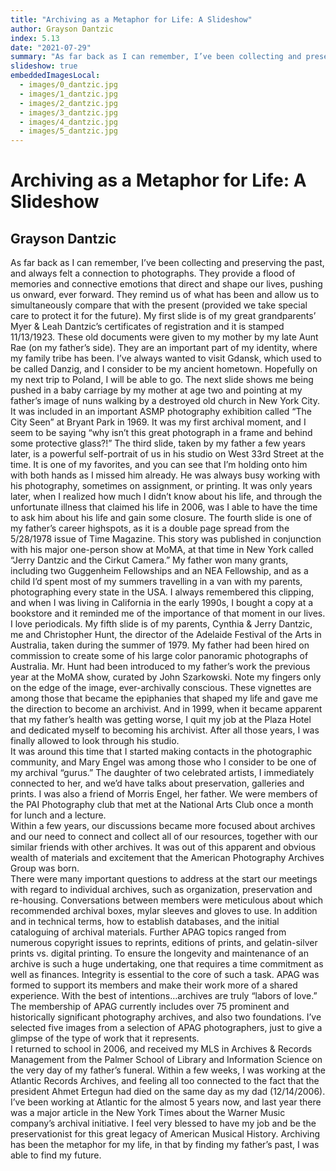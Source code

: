 ```yaml
---
title: "Archiving as a Metaphor for Life: A Slideshow"
author: Grayson Dantzic
index: 5.13
date: "2021-07-29"
summary: "As far back as I can remember, I’ve been collecting and preserving the past, and always felt a connection to photographs. They provide a flood of memories and connective emotions that direct and shape our lives, pushing us onward, ever forward. They remind us of what has been and allow us to simultaneously compare that with the present (provided we take special care to protect it for the future)."
slideshow: true
embeddedImagesLocal:
  - images/0_dantzic.jpg
  - images/1_dantzic.jpg
  - images/2_dantzic.jpg
  - images/3_dantzic.jpg
  - images/4_dantzic.jpg
  - images/5_dantzic.jpg
---
```


<TitleSlide>

# Archiving as a Metaphor for Life: A Slideshow

## Grayson Dantzic

</TitleSlide>

<TextSlide>
  As far back as I can remember, I’ve been collecting and preserving the past, and always felt a connection to photographs. They provide a flood of memories and connective emotions that direct and shape our lives, pushing us onward, ever forward. They remind us of what has been and allow us to simultaneously compare that with the present (provided we take special care to protect it for the future).
</TextSlide>

<TextSlide>
  My first slide is of my great grandparents’ Myer & Leah Dantzic’s certificates of registration and it is stamped 11/13/1923. These old documents were given to my mother by my late Aunt Rae (on my father’s side). They are an important part of my identity, where my family tribe has been. I’ve always wanted to visit Gdansk, which used to be called Danzig, and I consider to be my ancient hometown. Hopefully on my next trip to Poland, I will be able to go.
</TextSlide>

<CenterImageSlide image={props.localImages[1]}/>

<TextSlide>
  The next slide shows me being pushed in a baby carriage by my mother at age two and pointing at my father’s image of nuns walking by a destroyed old church in New York City. It was included in an important ASMP photography exhibition called “The City Seen” at Bryant Park in 1969. It was my first archival moment, and I seem to be saying “why isn’t this great photograph in a frame and behind some protective glass?!”
</TextSlide>

<CenterImageSlide image={props.localImages[2]} />

<TextSlide>
  The third slide, taken by my father a few years later, is a powerful self-portrait of us in his studio on West 33rd Street at the time. It is one of my favorites, and you can see that I’m holding onto him with both hands as I missed him already. He was always busy working with his photography, sometimes on assignment, or printing. It was only years later, when I realized how much I didn’t know about his life, and through the unfortunate illness that claimed his life in 2006, was I able to have the time to ask him about his life and gain some closure.
</TextSlide>

<CenterImageSlide image={props.localImages[3]} />

<TextSlide>
  The fourth slide is one of my father’s career highspots, as it is a double page spread from the 5/28/1978 issue of Time Magazine. This story was published in conjunction with his major one-person show at MoMA, at that time in New York called “Jerry Dantzic and the Cirkut Camera.” My father won many grants, including two Guggenheim Fellowships and an NEA Fellowship, and as a child I’d spent most of my summers travelling in a van with my parents, photographing every state in the USA. I always remembered this clipping, and when I was living in California in the early 1990s, I bought a copy at a bookstore and it reminded me of the importance of that moment in our lives. I love periodicals.
</TextSlide>

<CenterImageSlide image={props.localImages[4]} />

<TextSlide>
  My fifth slide is of my parents, Cynthia & Jerry Dantzic, me and Christopher Hunt, the director of the Adelaide Festival of the Arts in Australia, taken during the summer of 1979. My father had been hired on commission to create some of his large color panoramic photographs of Australia. Mr. Hunt had been introduced to my father’s work the previous year at the MoMA show, curated by John Szarkowski. Note my fingers only on the edge of the image, ever-archivally conscious.
</TextSlide>

<CenterImageSlide image={props.localImages[5]} />

<TextSlide>
These vignettes are among those that became the epiphanies that shaped my life and gave me the direction to become an archivist. And in 1999, when it became apparent that my father’s health was getting worse, I quit my job at the Plaza Hotel and dedicated myself to becoming his archivist. After all those years, I was finally allowed to look through his studio.
<br />
It was around this time that I started making contacts in the photographic community, and Mary Engel was among those who I consider to be one of my archival “gurus.” The daughter of two celebrated artists, I immediately connected to her, and we’d have talks about preservation, galleries and prints. I was also a friend of Morris Engel, her father. We were members of the PAI Photography club that met at the National Arts Club once a month for lunch and a lecture.
<br />
Within a few years, our discussions became more focused about archives and our need to connect and collect all of our resources, together with our similar friends with other archives. It was out of this apparent and obvious wealth of materials and excitement that the American Photography Archives Group was born.
<br />
There were many important questions to address at the start our meetings with regard to individual archives, such as organization, preservation and re-housing. Conversations between members were meticulous about which recommended archival boxes, mylar sleeves and gloves to use. In addition and in technical terms, how to establish databases, and the initial cataloguing of archival materials.
</TextSlide>

<CenterImageSlide image={props.localImages[0]} />

<TextSlide>
Further APAG topics ranged from numerous copyright issues to reprints, editions of prints, and gelatin-silver prints vs. digital printing. To ensure the longevity and maintenance of an archive is such a huge undertaking, one that requires a time commitment as well as finances. Integrity is essential to the core of such a task. APAG was formed to support its members and make their work more of a shared experience. With the best of intentions…archives are truly “labors of love.”
<br />
The membership of APAG currently includes over 75 prominent and historically significant photography archives, and also two foundations. I’ve selected five images from a selection of APAG photographers, just to give a glimpse of the type of work that it represents.
<br />
I returned to school in 2006, and received my MLS in Archives & Records Management from the Palmer School of Library and Information Science on the very day of my father’s funeral. Within a few weeks, I was working at the Atlantic Records Archives, and feeling all too connected to the fact that the president Ahmet Ertegun had died on the same day as my dad (12/14/2006).
<br />
I’ve been working at Atlantic for the almost 5 years now, and last year there was a major article in the New York Times about the Warner Music company’s archival initiative. I feel very blessed to have my job and be the preservationist for this great legacy of American Musical History. Archiving has been the metaphor for my life, in that by finding my father’s past, I was able to find my future.
</TextSlide>